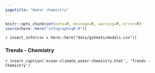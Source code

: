 ```yaml
---
pagetitle: "Water chemistry"
---
```


```r
knitr::opts_chunk$set(echo=F, message=F, warning=F, error=F)
source(here::here("infographiqR.R"))
```

`r insert_info(csv = here::here("data/gsheets/modals.csv"))`



### Trends - Chemistry
`r insert_caption('ocean-climate_water-chemistry.html', 'Trends - Chemistry')`